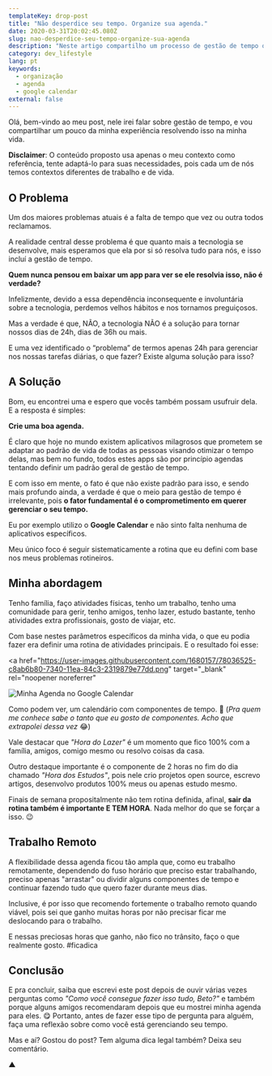 ```yaml
---
templateKey: drop-post
title: "Não desperdice seu tempo. Organize sua agenda."
date: 2020-03-31T20:02:45.080Z
slug: nao-desperdice-seu-tempo-organize-sua-agenda
description: "Neste artigo compartilho um processo de gestão de tempo que eu mesmo defini utilizando o Google Calendar e hábitos simples."
category: dev_lifestyle
lang: pt
keywords:
  - organização
  - agenda
  - google calendar
external: false
---
```


Olá, bem-vindo ao meu post, nele irei falar sobre gestão de tempo, e vou compartilhar um pouco da minha experiência resolvendo isso na minha vida.

**Disclaimer**: O conteúdo proposto usa apenas o meu contexto como referência, tente adaptá-lo para suas necessidades, pois cada um de nós temos contextos diferentes de trabalho e de vida.

## O Problema

Um dos maiores problemas atuais é a falta de tempo que vez ou outra todos reclamamos.

A realidade central desse problema é que quanto mais a tecnologia se desenvolve, mais esperamos que ela por si só resolva tudo para nós, e isso incluí a gestão de tempo.

**Quem nunca pensou em baixar um app para ver se ele resolvia isso, não é verdade?**

Infelizmente, devido a essa dependência inconsequente e involuntária sobre a tecnologia, perdemos velhos hábitos e nos tornamos preguiçosos.

Mas a verdade é que, NÃO, a tecnologia NÃO é a solução para tornar nossos dias de 24h, dias de 36h ou mais.

E uma vez identificado o “problema” de termos apenas 24h para gerenciar nos nossas tarefas diárias, o que fazer? Existe alguma solução para isso?

## A Solução

Bom, eu encontrei uma e espero que vocês também possam usufruir dela. E a resposta é simples:

**Crie uma boa agenda.**

É claro que hoje no mundo existem aplicativos milagrosos que prometem se adaptar ao padrão de vida de todas as pessoas visando otimizar o tempo delas, mas bem no fundo, todos estes apps são por princípio agendas tentando definir um padrão geral de gestão de tempo.

E com isso em mente, o fato é que não existe padrão para isso, e sendo mais profundo ainda, a verdade é que o meio para gestão de tempo é irrelevante, pois **o fator fundamental é o comprometimento em querer gerenciar o seu tempo.**

Eu por exemplo utilizo o **Google Calendar** e não sinto falta nenhuma de aplicativos específicos.

Meu único foco é seguir sistematicamente a rotina que eu defini com base nos meus problemas rotineiros.

## Minha abordagem

Tenho família, faço atividades físicas, tenho um trabalho, tenho uma comunidade para gerir, tenho amigos, tenho lazer, estudo bastante, tenho atividades extra profissionais, gosto de viajar, etc.

Com base nestes parâmetros específicos da minha vida, o que eu podia fazer era definir uma rotina de atividades principais. E o resultado foi esse:

<a
  href="https://user-images.githubusercontent.com/1680157/78036525-c8ab6b80-7340-11ea-84c3-2319879e77dd.png"
  target="_blank"
  rel="noopener noreferrer"
>
  <img
    src="https://user-images.githubusercontent.com/1680157/78036525-c8ab6b80-7340-11ea-84c3-2319879e77dd.png"
    alt="Minha Agenda no Google Calendar"
  />
</a>

Como podem ver, um calendário com componentes de tempo. 🤯 (_Pra quem me conhece sabe o tanto que eu gosto de componentes. Acho que extrapolei dessa vez_ 😂)

Vale destacar que _"Hora do Lazer"_ é um momento que fico 100% com a família, amigos, comigo mesmo ou resolvo coisas da casa.

Outro destaque importante é o componente de 2 horas no fim do dia chamado _"Hora dos Estudos"_, pois nele crio projetos open source, escrevo artigos, desenvolvo produtos 100% meus ou apenas estudo mesmo.

Finais de semana propositalmente não tem rotina definida, afinal, **sair da rotina também é importante E TEM HORA**. Nada melhor do que se forçar a isso. 😉

## Trabalho Remoto

A flexibilidade dessa agenda ficou tão ampla que, como eu trabalho remotamente, dependendo do fuso horário que preciso estar trabalhando, preciso apenas "arrastar" ou dividir alguns componentes de tempo e continuar fazendo tudo que quero fazer durante meus dias.

Inclusive, é por isso que recomendo fortemente o trabalho remoto quando viável, pois sei que ganho muitas horas por não precisar ficar me deslocando para o trabalho.

E nessas preciosas horas que ganho, não fico no trânsito, faço o que realmente gosto. #ficadica

## Conclusão

E pra concluir, saiba que escrevi este post depois de ouvir várias vezes perguntas como _"Como você consegue fazer isso tudo, Beto?"_ e também porque alguns amigos recomendaram depois que eu mostrei minha agenda para eles. 😋 Portanto, antes de fazer esse tipo de pergunta para alguém, faça uma reflexão sobre como você está gerenciando seu tempo.

Mas e aí? Gostou do post? Tem alguma dica legal também? Deixa seu comentário.

▲
